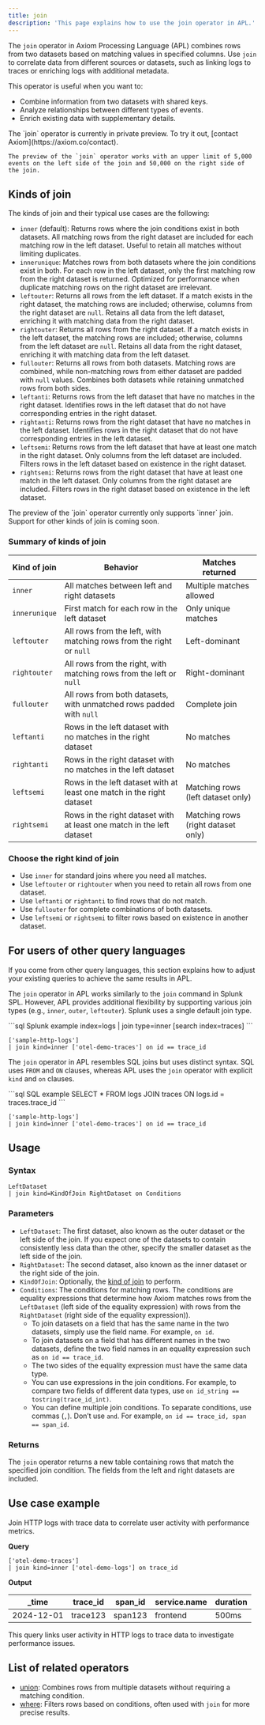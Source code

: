 ```yaml
---
title: join
description: 'This page explains how to use the join operator in APL.'
---
```


The `join` operator in Axiom Processing Language (APL) combines rows from two datasets based on matching values in specified columns. Use `join` to correlate data from different sources or datasets, such as linking logs to traces or enriching logs with additional metadata.

This operator is useful when you want to:

- Combine information from two datasets with shared keys.
- Analyze relationships between different types of events.
- Enrich existing data with supplementary details.

<Note>
    The `join` operator is currently in private preview. To try it out, [contact Axiom](https://axiom.co/contact).

    The preview of the `join` operator works with an upper limit of 5,000 events on the left side of the join and 50,000 on the right side of the join.
</Note>

## Kinds of join

The kinds of join and their typical use cases are the following:

- `inner` (default): Returns rows where the join conditions exist in both datasets. All matching rows from the right dataset are included for each matching row in the left dataset. Useful to retain all matches without limiting duplicates.
- `innerunique`:  Matches rows from both datasets where the join conditions exist in both. For each row in the left dataset, only the first matching row from the right dataset is returned. Optimized for performance when duplicate matching rows on the right dataset are irrelevant.
- `leftouter`:  Returns all rows from the left dataset. If a match exists in the right dataset, the matching rows are included; otherwise, columns from the right dataset are `null`. Retains all data from the left dataset, enriching it with matching data from the right dataset.
- `rightouter`: Returns all rows from the right dataset. If a match exists in the left dataset, the matching rows are included; otherwise, columns from the left dataset are `null`. Retains all data from the right dataset, enriching it with matching data from the left dataset.
- `fullouter`: Returns all rows from both datasets. Matching rows are combined, while non-matching rows from either dataset are padded with `null` values. Combines both datasets while retaining unmatched rows from both sides.
- `leftanti`: Returns rows from the left dataset that have no matches in the right dataset. Identifies rows in the left dataset that do not have corresponding entries in the right dataset.
- `rightanti`: Returns rows from the right dataset that have no matches in the left dataset. Identifies rows in the right dataset that do not have corresponding entries in the left dataset.
- `leftsemi`: Returns rows from the left dataset that have at least one match in the right dataset. Only columns from the left dataset are included. Filters rows in the left dataset based on existence in the right dataset.
- `rightsemi`: Returns rows from the right dataset that have at least one match in the left dataset. Only columns from the right dataset are included. Filters rows in the right dataset based on existence in the left dataset.

<Note>
    The preview of the `join` operator currently only supports `inner` join. Support for other kinds of join is coming soon.
</Note>

### Summary of kinds of join

| Kind of join      | Behavior                                                          | Matches returned           |
|--------------------|-----------------------------------------------------------------------|--------------------------------|
| `inner`            | All matches between left and right datasets                            | Multiple matches allowed       |
| `innerunique`      | First match for each row in the left dataset                            | Only unique matches            |
| `leftouter`        | All rows from the left, with matching rows from the right or `null`  | Left-dominant                  |
| `rightouter`       | All rows from the right, with matching rows from the left or `null`  | Right-dominant                 |
| `fullouter`        | All rows from both datasets, with unmatched rows padded with `null`    | Complete join                  |
| `leftanti`         | Rows in the left dataset with no matches in the right dataset            | No matches                     |
| `rightanti`        | Rows in the right dataset with no matches in the left dataset            | No matches                     |
| `leftsemi`         | Rows in the left dataset with at least one match in the right dataset    | Matching rows (left dataset only)|
| `rightsemi`        | Rows in the right dataset with at least one match in the left dataset    | Matching rows (right dataset only)|

### Choose the right kind of join

- Use `inner` for standard joins where you need all matches.
- Use `leftouter` or `rightouter` when you need to retain all rows from one dataset.
- Use `leftanti` or `rightanti` to find rows that do not match.
- Use `fullouter` for complete combinations of both datasets.
- Use `leftsemi` or `rightsemi` to filter rows based on existence in another dataset.

## For users of other query languages

If you come from other query languages, this section explains how to adjust your existing queries to achieve the same results in APL.

<AccordionGroup>
<Accordion title="Splunk SPL users">

The `join` operator in APL works similarly to the `join` command in Splunk SPL. However, APL provides additional flexibility by supporting various join types (e.g., `inner`, `outer`, `leftouter`). Splunk uses a single default join type.

<CodeGroup>
```sql Splunk example
index=logs | join type=inner [search index=traces]
```

```kusto APL equivalent
['sample-http-logs']
| join kind=inner ['otel-demo-traces'] on id == trace_id
```
</CodeGroup>

</Accordion>
<Accordion title="ANSI SQL users">

The `join` operator in APL resembles SQL joins but uses distinct syntax. SQL uses `FROM` and `ON` clauses, whereas APL uses the `join` operator with explicit `kind` and `on` clauses.

<CodeGroup>
```sql SQL example
SELECT *
FROM logs
JOIN traces
ON logs.id = traces.trace_id
```

```kusto APL equivalent
['sample-http-logs']
| join kind=inner ['otel-demo-traces'] on id == trace_id
```
</CodeGroup>

</Accordion>
</AccordionGroup>

## Usage

### Syntax

```kusto
LeftDataset
| join kind=KindOfJoin RightDataset on Conditions
```

### Parameters

- `LeftDataset`: The first dataset, also known as the outer dataset or the left side of the join. If you expect one of the datasets to contain consistently less data than the other, specify the smaller dataset as the left side of the join.
- `RightDataset`: The second dataset, also known as the inner dataset or the right side of the join.
- `KindOfJoin`: Optionally, the [kind of join](#kinds-of-join) to perform.
- `Conditions`: The conditions for matching rows. The conditions are equality expressions that determine how Axiom matches rows from the `LeftDataset` (left side of the equality expression) with rows from the `RightDataset` (right side of the equality expression)).
    - To join datasets on a field that has the same name in the two datasets, simply use the field name. For example, `on id`.
    - To join datasets on a field that has different names in the two datasets, define the two field names in an equality expression such as `on id == trace_id`.
    - The two sides of the equality expression must have the same data type.
    - You can use expressions in the join conditions. For example, to compare two fields of different data types, use `on id_string == tostring(trace_id_int)`.
    - You can define multiple join conditions. To separate conditions, use commas (`,`). Don’t use `and`. For example, `on id == trace_id, span == span_id`.

### Returns

The `join` operator returns a new table containing rows that match the specified join condition. The fields from the left and right datasets are included.

## Use case example

Join HTTP logs with trace data to correlate user activity with performance metrics.

**Query**

```kusto
['otel-demo-traces']
| join kind=inner ['otel-demo-logs'] on trace_id
```

**Output**

| _time | trace_id  | span_id | service.name | duration |
|-------------|-----------|----------------|-----------------|---|
| 2024-12-01  | trace123   | span123       | frontend | 500ms           |

This query links user activity in HTTP logs to trace data to investigate performance issues.

## List of related operators

- [union](/apl/tabular-operators/union-operator): Combines rows from multiple datasets without requiring a matching condition.
- [where](/apl/tabular-operators/where-operator): Filters rows based on conditions, often used with `join` for more precise results.